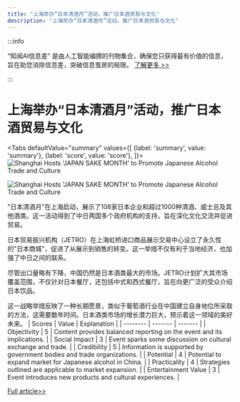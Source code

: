 ```yaml
---
title: "上海举办“日本清酒月”活动，推广日本酒贸易与文化"
description: "上海举办“日本清酒月”活动，推广日本酒贸易与文化"
---
```



:::info

“知闻AI信息差“ 是由人工智能编撰的刊物集合，确保您只获得最有价值的信息，旨在助您消除信息差，突破信息茧房的局限。  [了解更多 >>](/)

:::

# 上海举办“日本清酒月”活动，推广日本酒贸易与文化


<Tabs
	defaultValue="summary"
	values={[
	{label: 'summary', value: 'summary'},
	{label: 'score', value: 'score'},
]}>
<TabItem value="summary">
<img
  src="https://image.informedainews.com/2024/06/Foo-5xE-1717639090-0.jpg"
  alt="Shanghai Hosts 'JAPAN SAKE MONTH' to Promote Japanese Alcohol Trade and Culture"
/>

<img
  src="https://image.informedainews.com/2024/06/Foo-UrI-1717639090-1.jpg"
  alt="Shanghai Hosts 'JAPAN SAKE MONTH' to Promote Japanese Alcohol Trade and Culture"
/>



"日本清酒月"在上海启动，展示了108家日本企业和超过1000种清酒、威士忌及其他酒类。这一活动得到了中日两国多个政府机构的支持，旨在深化文化交流并促进贸易。

日本贸易振兴机构（JETRO）在上海虹桥进口商品展示交易中心设立了永久性的"日本商城"，促进了从展示到销售的转变。这一举措不仅有利于当地经济，也加强了中日之间的联系。

尽管出口量略有下降，中国仍然是日本酒类最大的市场。JETRO计划扩大其市场覆盖范围，不仅针对日本餐厅，还包括中式和西式餐厅，旨在向更广泛的受众介绍日本饮品。

这一战略举措反映了一种长期愿景，类似于葡萄酒行业在中国建立自身地位所采取的方法，这需要数年时间。日本酒类市场的增长潜力巨大，预示着这一领域的美好未来。
</TabItem>
<TabItem value="score">
	| Scores     | Value   | Explanation |
	| -------- | ------- | ------- |
	| Objectivity  | 5    | Content provides balanced reporting on the event and its implications.    |
	| Social Impact | 3     | Event sparks some discussion on cultural exchange and trade.    |
	| Credibility    | 5    | Information is supported by government bodies and trade organizations.    |
	| Potential    | 4    | Potential to expand market for Japanese alcohol in China.    |
	| Practicality    | 4    | Strategies outlined are applicable to market expansion.    |
	| Entertainment Value    | 3    | Event introduces new products and cultural experiences.    |
</TabItem>
</Tabs>

[Full article>>](https://www.yicai.com/news/102138516.html)
